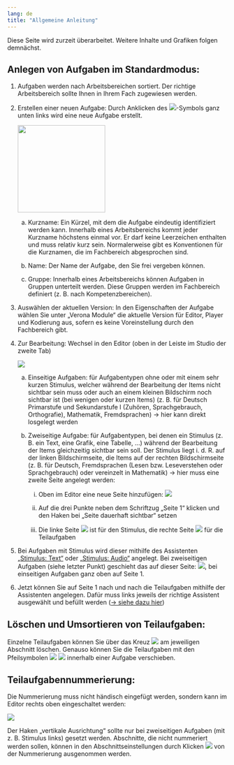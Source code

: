 ```yaml
---
lang: de
title: "Allgemeine Anleitung"
---
```


::: {.callout-caution}
Diese Seite wird zurzeit überarbeitet. Weitere Inhalte und Grafiken folgen demnächst.
:::

## Anlegen von Aufgaben im Standardmodus:

1.	Aufgaben werden nach Arbeitsbereichen sortiert. Der richtige Arbeitsbereich sollte Ihnen in Ihrem Fach zugewiesen werden.  

2.  Erstellen einer neuen Aufgabe: Durch Anklicken des ![](Symbol_neue_Seite.png)-Symbols ganz unten links wird eine neue Aufgabe erstellt. 

    ![](AllgemeineAnleitung_hinzufugen.png){width=200}

    a.	Kurzname: Ein Kürzel, mit dem die Aufgabe eindeutig identifiziert werden kann. Innerhalb eines Arbeitsbereichs kommt jeder Kurzname höchstens einmal vor. Er darf keine Leerzeichen enthalten und muss relativ kurz sein. Normalerweise gibt es Konventionen für die Kurznamen, die im Fachbereich abgesprochen sind.

    b.	Name: Der Name der Aufgabe, den Sie frei vergeben können.
    
    c.	Gruppe: Innerhalb eines Arbeitsbereichs können Aufgaben in Gruppen unterteilt werden. Diese Gruppen werden im Fachbereich definiert (z. B. nach Kompetenzbereichen).

3.	Auswählen der aktuellen Version: In den Eigenschaften der Aufgabe wählen Sie unter „Verona Module“ die aktuelle Version für Editor, Player und Kodierung aus, sofern es keine Voreinstellung durch den Fachbereich gibt. 

4.	Zur Bearbeitung: Wechsel in den Editor (oben in der Leiste im Studio der zweite Tab)
    
    ![](AllgemeineAnleitung_Leiste.png)

    a.	Einseitige Aufgaben: für Aufgabentypen ohne oder mit einem sehr kurzen Stimulus, welcher während der Bearbeitung der Items nicht sichtbar sein muss oder auch an einem kleinen Bildschirm noch sichtbar ist (bei wenigen oder kurzen Items) (z. B. für Deutsch Primarstufe und Sekundarstufe I (Zuhören, Sprachgebrauch, Orthografie), Mathematik, Fremdsprachen) -> hier kann direkt losgelegt werden
    
    b.	Zweiseitige Aufgabe: für Aufgabentypen, bei denen ein Stimulus (z. B. ein Text, eine Grafik, eine Tabelle, …) während der Bearbeitung der Items gleichzeitig sichtbar sein soll. Der Stimulus liegt i. d. R. auf der linken Bildschirmseite, die Items auf der rechten Bildschirmseite (z. B. für Deutsch, Fremdsprachen (Lesen bzw. Leseverstehen oder Sprachgebrauch) oder vereinzelt in Mathematik) -> hier muss eine zweite Seite angelegt werden:
        
        i.	Oben im Editor eine neue Seite hinzufügen: ![](Symbol_neue_Seite.png)
        
        ii.	Auf die drei Punkte neben dem Schriftzug „Seite 1“ klicken und den Haken bei „Seite dauerhaft sichtbar“ setzen
        
        iii.    Die linke Seite ![](Symbol_linke_Seite.png) ist für den Stimulus, die rechte Seite ![](Symbol_Seite_1.png) für die Teilaufgaben

5.	Bei Aufgaben mit Stimulus wird dieser mithilfe des Assistenten [„Stimulus: Text“](../Stimulus/Text_ST_Assistent/index.qmd) oder [„Stimulus: Audio“](../Stimulus/Audio_ST_Assistent/index.qmd) angelegt. Bei zweiseitigen Aufgaben (siehe letzter Punkt) geschieht das auf dieser Seite: ![](Symbol_linke_Seite.png), bei einseitigen Aufgaben ganz oben auf Seite 1.

6.	Jetzt können Sie auf Seite 1 nach und nach die Teilaufgaben mithilfe der Assistenten angelegen. Dafür muss links jeweils der richtige Assistent ausgewählt und befüllt werden ([-> siehe dazu hier](../index.qmd))

## Löschen und Umsortieren von Teilaufgaben:
Einzelne Teilaufgaben können Sie über das Kreuz ![](Symbol_Abschnitt_loeschen.png) am jeweiligen Abschnitt löschen.
Genauso können Sie die Teilaufgaben mit den Pfeilsymbolen ![](Symbol_Pfeil_oben.png) ![](Symbol_Pfeil_unten.png) innerhalb einer Aufgabe verschieben.

## Teilaufgabennummerierung:
Die Nummerierung muss nicht händisch eingefügt werden, sondern kann im Editor rechts oben eingeschaltet werden:

![](aufgabennummerierung_markiert.png)

Der Haken „vertikale Ausrichtung“ sollte nur bei zweiseitigen Aufgaben (mit z. B. Stimulus links) gesetzt werden.
Abschnitte, die nicht nummeriert werden sollen, können in den Abschnittseinstellungen durch Klicken ![](Symbol_Abschnitt_von_Nummerierung_ausnehmen.png) von der Nummerierung ausgenommen werden.
